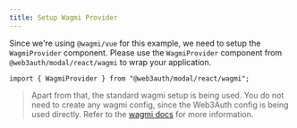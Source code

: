 ```yaml
---
title: Setup Wagmi Provider
---
```


Since we're using `@wagmi/vue` for this example, we need to setup the `WagmiProvider` component.
Please use the `WagmiProvider` component from `@web3auth/modal/react/wagmi` to wrap your
application.

```tsx
import { WagmiProvider } from "@web3auth/modal/react/wagmi";
```

> Apart from that, the standard wagmi setup is being used. You do not need to create any wagmi
> config, since the Web3Auth config is being used directly. Refer to the
> [wagmi docs](https://wagmi.sh/vue/getting-started) for more information.
